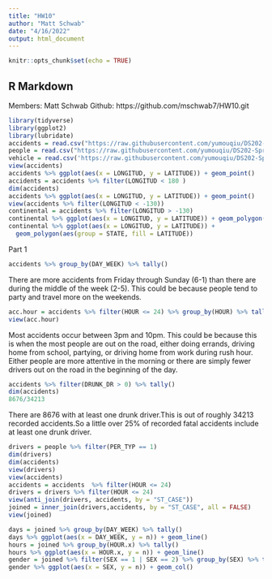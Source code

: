 ---
title: "HW10"
author: "Matt Schwab"
date: "4/16/2022"
output: html_document
---

```{r setup, include=FALSE}
knitr::opts_chunk$set(echo = TRUE)
```

## R Markdown

Members: Matt Schwab
Github: https://github.com/mschwab7/HW10.git
```{r}
library(tidyverse)
library(ggplot2)
library(lubridate)
accidents = read.csv("https://raw.githubusercontent.com/yumouqiu/DS202-Spring2022/main/Practice/data/fars2016/accident.csv")
people = read.csv("https://raw.githubusercontent.com/yumouqiu/DS202-Spring2022/main/Practice/data/fars2016/person.csv")
vehicle = read.csv('https://raw.githubusercontent.com/yumouqiu/DS202-Spring2022/main/Practice/data/fars2016/vehicle.csv')
view(accidents)
accidents %>% ggplot(aes(x = LONGITUD, y = LATITUDE)) + geom_point()
accidents = accidents %>% filter(LONGITUD < 180 )
dim(accidents)
accidents %>% ggplot(aes(x = LONGITUD, y = LATITUDE)) + geom_point()
view(accidents %>% filter(LONGITUD < -130))
continental = accidents %>% filter(LONGITUD > -130)
continental %>% ggplot(aes(x = LONGITUD, y = LATITUDE)) + geom_polygon()
continental %>% ggplot(aes(x = LONGITUD, y = LATITUDE)) + 
  geom_polygon(aes(group = STATE, fill = LATITUDE))
```

Part 1
```{r}
accidents %>% group_by(DAY_WEEK) %>% tally()
```
There are more accidents from Friday through Sunday (6-1) than there are during the middle of the week (2-5). This could be because people tend to party and travel more on the weekends.

```{r}
acc.hour = accidents %>% filter(HOUR <= 24) %>% group_by(HOUR) %>% tally()
view(acc.hour)
```
Most accidents occur between 3pm and 10pm. This could be because this is when the most people are out on the road, either doing errands, driving home from school, partying, or driving home from work during rush hour. Either people are more attentive in the morning or there are simply fewer drivers out on the road in the beginning of the day.

```{r}
accidents %>% filter(DRUNK_DR > 0) %>% tally()
dim(accidents)
8676/34213
```
There are 8676 with at least one drunk driver.This is out of roughly 34213 recorded accidents.So a little over 25% of recorded fatal accidents include at least one drunk driver.

```{r}
drivers = people %>% filter(PER_TYP == 1)
dim(drivers)
dim(accidents)
view(drivers)
view(accidents)
accidents = accidents  %>% filter(HOUR <= 24)
drivers = drivers %>% filter(HOUR <= 24)
view(anti_join(drivers, accidents, by = "ST_CASE"))
joined = inner_join(drivers,accidents, by = "ST_CASE", all = FALSE)
view(joined)

```

```{r}
days = joined %>% group_by(DAY_WEEK) %>% tally()
days %>% ggplot(aes(x = DAY_WEEK, y = n)) + geom_line()
hours = joined %>% group_by(HOUR.x) %>% tally()
hours %>% ggplot(aes(x = HOUR.x, y = n)) + geom_line()
gender = joined %>% filter(SEX == 1 | SEX == 2) %>% group_by(SEX) %>% tally()
gender %>% ggplot(aes(x = SEX, y = n)) + geom_col()
```

